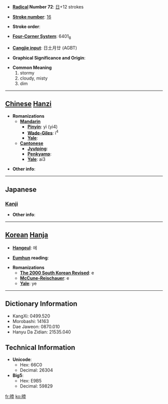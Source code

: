 * '''[[Wiktionary:Chinese radical index| Radical]] Number 72''': [[Wiktionary:Chinese radical index 日|日]]+12 strokes

* '''[[Wiktionary:Chinese total strokes index|Stroke number]]''': [[Wiktionary:Chinese total strokes index 16|16]]

* '''Stroke order''': 

* '''[[Wiktionary:Chinese four corner index|Four-Corner System]]''': 6401<sub>8</sub>

* '''[[Wiktionary:Chinese Cangjie index|Cangjie input]]''': 日土月廿 (AGBT)

* '''Graphical Significance and Origin''': 

* '''Common Meaning'''
*#stormy
*# cloudy, misty
*# dim


----

== [[Chinese]] [[Hanzi]] ==

* '''Romanizations'''
** '''[[Mandarin]]'''
*** '''[[Pinyin]]''': yì (yi4)
*** '''[[Wade-Giles]]''': i<sup>4</sup>
*** '''[[Yale]]''': 
** '''[[Cantonese]]'''
*** '''[[Jyutping]]''':
*** '''[[Penkyamp]]''': 
*** '''[[Yale]]''': ai3

* '''Other info''': 

----

==Japanese==
===[[Kanji]]===
{{kanji|on readings=[[えい]] (ei), [[い]] (i)
|kun readings=[[くもる]] (kumoru)
}}

* '''Other info''':  

----

== [[Korean]] [[Hanja]] ==

* '''[[Hangeul]]''': 에

* '''[[Eumhun]] reading''': 

* '''Romanizations'''
** '''[[The 2000 South Korean Revised Romanization|The 2000 South Korean Revised]]''': e
** '''[[McCune-Reischauer]]''': e
** '''[[Yale]]''': ye

----

== Dictionary Information ==

* KangXi: 0499.520
* Morobashi: 14163
* Dae Jaweon: 0870.010
* Hanyu Da Zidian: 21535.040

== Technical Information ==

* '''Unicode''':
** Hex: 66C0
** Decimal: 26304
* '''Big5''':
** Hex: E9B5
** Decimal: 59829

[[fr:曀]]
[[ko:曀]]